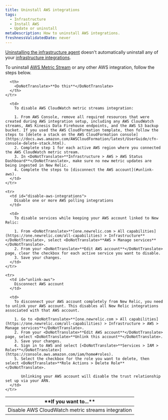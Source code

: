 ```yaml
---
title: Uninstall AWS integrations
tags:
  - Infrastructure
  - Install AWS
  - Update or uninstall
metaDescription: How to uninstall AWS integrations.
freshnessValidatedDate: never
---
```


[Uninstalling the infrastructure agent](/docs/infrastructure/new-relic-infrastructure/installation/uninstall-infrastructure-agent-or-integrations) doesn't automatically uninstall any of your [infrastructure integrations](/docs/infrastructure/infrastructure-integrations/getting-started/connect-aws-integrations-infrastructure).

To uninstall [AWS Metric Stream](/docs/infrastructure/amazon-integrations/connect/aws-metric-stream/) or any other AWS integration, follow the steps below.

<table>
  <thead>
    <tr>
      <th style={{ width: "250px" }}>
        <DoNotTranslate>**If you want to...**</DoNotTranslate>
      </th>

      <th>
        <DoNotTranslate>**Do this**</DoNotTranslate>
      </th>
    </tr>
  </thead>

  <tbody>
    <tr>
      <td id="disable-aws-integrations">
        Disable AWS CloudWatch metric streams integration
      </td>

      <td>
        To disable AWS CloudWatch metric streams integration:

        1. From AWS Console, remove all required resources that were created during AWS integration setup, including any AWS CloudWatch streams, AWS Kinesis Data Firehouse endpoints, and the AWS S3 backup bucket. If you used the AWS CloudFormation template, then follow the steps to [delete a stack on the AWS CloudFormation console](https://docs.aws.amazon.com/AWSCloudFormation/latest/UserGuide/cfn-console-delete-stack.html).
        2. Complete step 1 for each active AWS region where you connected the AWS CloudWatch metric stream.
        3. In <DoNotTranslate>**Infrastructure > AWS > AWS Status Dashboard**</DoNotTranslate>, make sure no new metric updates are being ingested in New Relic.
        4. Complete the steps to [disconnect the AWS account](#unlink-aws).
      </td>
    </tr>

    <tr>
      <td id="disable-aws-integrations">
        Disable one or more AWS polling integrations
      </td>

      <td>
        To disable services while keeping your AWS account linked to New Relic:

        1. From <DoNotTranslate>**[one.newrelic.com > All capabilities](https://one.newrelic.com/all-capabilities) > Infrastructure**</DoNotTranslate>, select <DoNotTranslate>**AWS > Manage services**</DoNotTranslate>.
        2. From your <DoNotTranslate>**Edit AWS account**</DoNotTranslate> page, clear the checkbox for each active service you want to disable.
        3. Save your changes.
      </td>
    </tr>

    <tr>
      <td id="unlink-aws">
        Disconnect AWS account
      </td>

      <td>
        To disconnect your AWS account completely from New Relic, you need to unlink your AWS account. This disables all New Relic integrations associated with that AWS account.

        1. Go to <DoNotTranslate>**[one.newrelic.com > All capabilities](https://one.newrelic.com/all-capabilities) > Infrastructure > AWS > Manage services**</DoNotTranslate>.
        2. From your <DoNotTranslate>**Edit AWS account**</DoNotTranslate> page, select <DoNotTranslate>**Unlink this account**</DoNotTranslate>.
        3. Save your changes.
        4. Sign in to AWS and select [<DoNotTranslate>**Services > IAM > Roles**</DoNotTranslate>](https://console.aws.amazon.com/iam/home#roles).
        5. Select the checkbox for the role you want to delete, then select <DoNotTranslate>**Role Actions > Delete Role**</DoNotTranslate>.

           Unlinking your AWS account will disable the trust relationship set up via your ARN.
      </td>
    </tr>
  </tbody>
</table>
